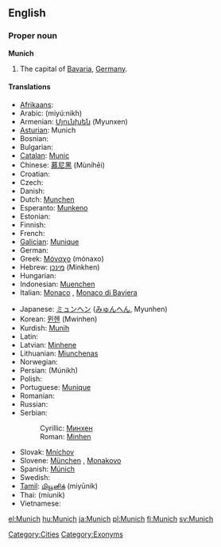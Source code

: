 ==English==
{{wikipedia}}

===Proper noun===
'''Munich'''

# The capital of [[Bavaria]], [[Germany]].

====Translations====
{{top}}
* [[Afrikaans]]: {{t-|af|München|xs=Afrikaans}}
* Arabic: {{Arab|[[ميونخ]]}} (miyú:nikh)
* Armenian: [[Մյունխեն]] (Myunxen)
* [[Asturian]]: Munich
* Bosnian: {{t-|bs|Minhen|m}}
* Bulgarian: {{t+|bg|Мюнхен|m|tr=Mjúnkhen|sc=Cyrl}}
* [[Catalan]]: [[Munic]]
* Chinese: [[慕尼黑]] (Mùníhēi)
* Croatian: {{t-|hr|Minhen|m}}
* Czech: {{t-|cs|Mnichov|m}}
* Danish: {{t-|da|München}}
* Dutch: [[Munchen]]
* Esperanto: [[Munkeno]]
* Estonian: {{t-|et|München}}
* Finnish: {{t+|fi|München}}
* French: {{t-|fr|Munich}}
* [[Galician]]: [[Munique]]
* German: {{t+|de|München|n}}
* Greek: [[Μόναχο]] (mónaxo) {{n}}
* Hebrew: [[מינכן]] (Minkhen)
* Hungarian: {{t+|hu|München}}
* Indonesian: [[Muenchen]]
* Italian: [[Monaco]] {{f}}, [[Monaco di Baviera]] {{f}}
{{mid}}
* Japanese: [[ミュンヘン]] ([[みゅんへん]], Myunhen)
* Korean: [[뮌헨]] (Mwinhen)
* Kurdish: [[Munih]]
* Latin: {{t-|la|Monachium}}
* Latvian: [[Minhene]]
* Lithuanian: [[Miunchenas]]
* Norwegian: {{t+|no|München}}
* Persian: {{fa-Arab|[[مونیخ]]}} (Múnikh)
* Polish: {{t+|pl|Monachium|m}}
* Portuguese: [[Munique]] {{m}}
* Romanian: {{t-|ro|München}}
* Russian: {{t-|ru|Мюнхен|m|tr=Mjúnxen|sc=Cyrl}}
* Serbian:
*: Cyrillic: [[Минхен#Serbian|Минхен]] {{m}}
*: Roman: [[Minhen#Serbian|Minhen]] {{m}}
* Slovak: [[Mníchov]] {{m}}
* Slovene: [[München]] {{m}}, [[Monakovo]] {{n}}
* Spanish: [[Múnich]] {{m}}
* Swedish: {{t+|sv|München}}
* [[Tamil]]: [[மியூனிக்]] (miyūnik)
* Thai: {{Thai|[[มิวนิก]]}} (míunik)
* Vietnamese: {{t-|vi|München|xs=Vietnamese}}
{{bottom}}

[[Category:Cities]]
[[Category:Exonyms]]

[[el:Munich]]
[[hu:Munich]]
[[ja:Munich]]
[[pl:Munich]]
[[fi:Munich]]
[[sv:Munich]]